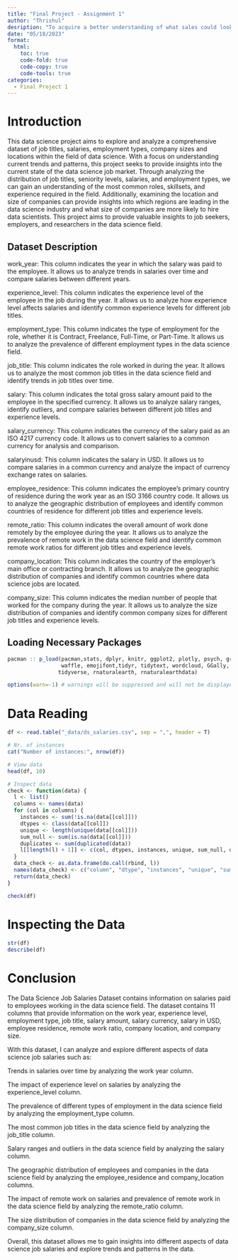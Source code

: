 ```yaml
---
title: "Final Project - Assignment 1"
author: "Thrishul"
desription: "To acquire a better understanding of what sales could look like for the next two years."
date: "05/18/2023"
format:
  html:
    toc: true
    code-fold: true
    code-copy: true
    code-tools: true
categories:
  - Final Project 1
---
```

# Introduction
This data science project aims to explore and analyze a comprehensive dataset of job titles, salaries, employment types, company sizes and locations within the field of data science. With a focus on understanding current trends and patterns, this project seeks to provide insights into the current state of the data science job market. Through analyzing the distribution of job titles, seniority levels, salaries, and employment types, we can gain an understanding of the most common roles, skillsets, and experience required in the field. Additionally, examining the location and size of companies can provide insights into which regions are leading in the data science industry and what size of companies are more likely to hire data scientists. This project aims to provide valuable insights to job seekers, employers, and researchers in the data science field.

## Dataset Description

work_year: This column indicates the year in which the salary was paid to the employee. It allows us to analyze trends in salaries over time and compare salaries between different years.

experience_level: This column indicates the experience level of the employee in the job during the year. It allows us to analyze how experience level affects salaries and identify common experience levels for different job titles.

employment_type: This column indicates the type of employment for the role, whether it is Contract, Freelance, Full-Time, or Part-Time. It allows us to analyze the prevalence of different employment types in the data science field.

job_title: This column indicates the role worked in during the year. It allows us to analyze the most common job titles in the data science field and identify trends in job titles over time.

salary: This column indicates the total gross salary amount paid to the employee in the specified currency. It allows us to analyze salary ranges, identify outliers, and compare salaries between different job titles and experience levels.

salary_currency: This column indicates the currency of the salary paid as an ISO 4217 currency code. It allows us to convert salaries to a common currency for analysis and comparison.

salaryinusd: This column indicates the salary in USD. It allows us to compare salaries in a common currency and analyze the impact of currency exchange rates on salaries.

employee_residence: This column indicates the employee's primary country of residence during the work year as an ISO 3166 country code. It allows us to analyze the geographic distribution of employees and identify common countries of residence for different job titles and experience levels.

remote_ratio: This column indicates the overall amount of work done remotely by the employee during the year. It allows us to analyze the prevalence of remote work in the data science field and identify common remote work ratios for different job titles and experience levels.

company_location: This column indicates the country of the employer's main office or contracting branch. It allows us to analyze the geographic distribution of companies and identify common countries where data science jobs are located.

company_size: This column indicates the median number of people that worked for the company during the year. It allows us to analyze the size distribution of companies and identify common company sizes for different job titles and experience levels.




## Loading Necessary Packages


```r
pacman :: p_load(pacman,stats, dplyr, knitr, ggplot2, plotly, psych, gridExtra,
                 waffle, emojifont,tidyr, tidytext, wordcloud, GGally, viridis,
                tidyverse, rnaturalearth, rnaturalearthdata) 

options(warn=-1) # warnings will be suppressed and will not be displayed in the console or any output
```
# Data Reading

```r
df <- read.table("_data/ds_salaries.csv", sep = ",", header = T)

# Nr. of instances
cat("Number of instances:", nrow(df))

# View data
head(df, 10)

```





```r
# Inspect data
check <- function(data) {
  l <- list()
  columns <- names(data)
  for (col in columns) {
    instances <- sum(!is.na(data[[col]]))
    dtypes <- class(data[[col]])
    unique <- length(unique(data[[col]]))
    sum_null <- sum(is.na(data[[col]]))
    duplicates <- sum(duplicated(data))
    l[[length(l) + 1]] <- c(col, dtypes, instances, unique, sum_null, duplicates)
  }
  data_check <- as.data.frame(do.call(rbind, l))
  names(data_check) <- c("column", "dtype", "instances", "unique", "sum_null", "duplicates")
  return(data_check)
}

check(df)

```

# Inspecting the Data
```r
str(df)
describe(df)

```

# Conclusion

The Data Science Job Salaries Dataset contains information on salaries paid to employees working in the data science field. The dataset contains 11 columns that provide information on the work year, experience level, employment type, job title, salary amount, salary currency, salary in USD, employee residence, remote work ratio, company location, and company size.

With this dataset, I can analyze and explore different aspects of data science job salaries such as:

Trends in salaries over time by analyzing the work year column.

The impact of experience level on salaries by analyzing the experience_level column.

The prevalence of different types of employment in the data science field by analyzing the employment_type column.

The most common job titles in the data science field by analyzing the job_title column.

Salary ranges and outliers in the data science field by analyzing the salary column.

The geographic distribution of employees and companies in the data science field by analyzing the employee_residence and company_location columns.

The impact of remote work on salaries and prevalence of remote work in the data science field by analyzing the remote_ratio column.

The size distribution of companies in the data science field by analyzing the company_size column.

Overall, this dataset allows me to gain insights into different aspects of data science job salaries and explore trends and patterns in the data.



















